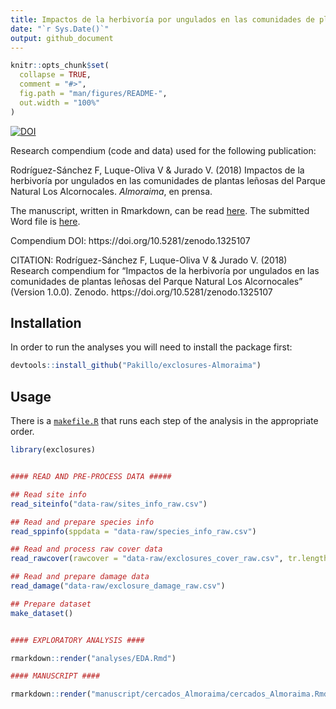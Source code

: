 ```yaml
---
title: Impactos de la herbivoría por ungulados en las comunidades de plantas leñosas del Parque Natural Los Alcornocales
date: "`r Sys.Date()`"
output: github_document
---
```


```r
knitr::opts_chunk$set(
  collapse = TRUE,
  comment = "#>",
  fig.path = "man/figures/README-",
  out.width = "100%"
)
```

[![DOI](https://zenodo.org/badge/143153398.svg)](https://zenodo.org/badge/latestdoi/143153398)

Research compendium (code and data) used for the following publication:

Rodríguez-Sánchez F, Luque-Oliva V & Jurado V. (2018) Impactos de la herbivoría por ungulados en las comunidades de plantas leñosas del Parque Natural Los Alcornocales. *Almoraima*, en prensa.

The manuscript, written in Rmarkdown, can be read [here](https://github.com/Pakillo/exclosures-Almoraima/blob/1.0.0/manuscript/cercados_Almoraima.md). The submitted Word file is [here](https://github.com/Pakillo/exclosures-Almoraima/blob/1.0.0/manuscript/cercados_Almoraima.docx).

Compendium DOI: https://doi.org/10.5281/zenodo.1325107

CITATION: 
Rodríguez-Sánchez F, Luque-Oliva V & Jurado V. (2018) Research compendium for "Impactos de la herbivoría por ungulados en las comunidades de plantas leñosas del Parque Natural Los Alcornocales" (Version 1.0.0). Zenodo. https://doi.org/10.5281/zenodo.1325107


## Installation

In order to run the analyses you will need to install the package first:

```r
devtools::install_github("Pakillo/exclosures-Almoraima")
```


## Usage

There is a [`makefile.R`](https://github.com/Pakillo/exclosures-Almoraima/blob/master/makefile.R) that runs each step of the analysis in the appropriate order. 

```r

library(exclosures)


#### READ AND PRE-PROCESS DATA #####

## Read site info
read_siteinfo("data-raw/sites_info_raw.csv")

## Read and prepare species info
read_sppinfo(sppdata = "data-raw/species_info_raw.csv")

## Read and process raw cover data
read_rawcover(rawcover = "data-raw/exclosures_cover_raw.csv", tr.length = 25)

## Read and prepare damage data
read_damage("data-raw/exclosure_damage_raw.csv")

## Prepare dataset
make_dataset()


#### EXPLORATORY ANALYSIS ####

rmarkdown::render("analyses/EDA.Rmd")

#### MANUSCRIPT ####

rmarkdown::render("manuscript/cercados_Almoraima/cercados_Almoraima.Rmd")

```



